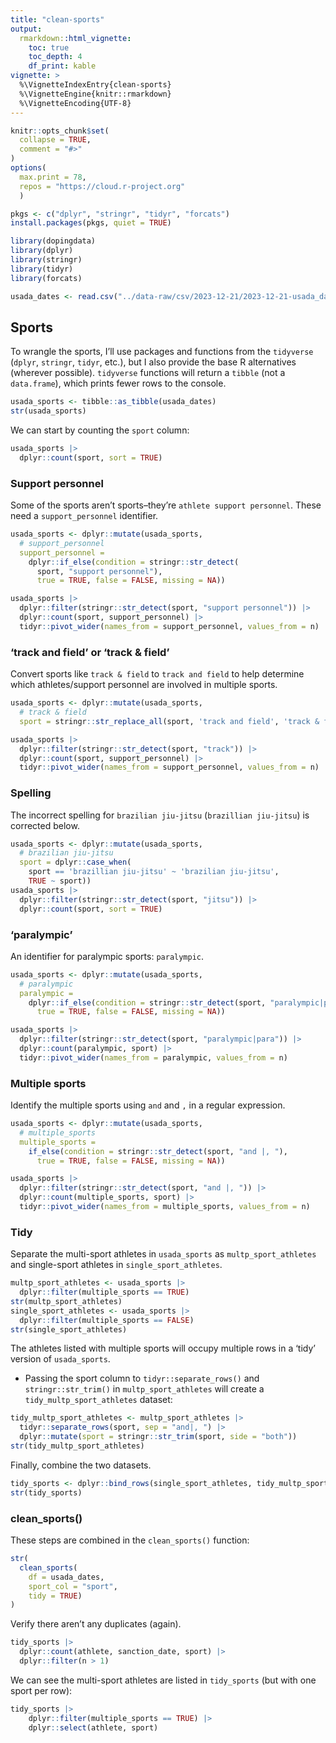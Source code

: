 ```yaml
---
title: "clean-sports"
output: 
  rmarkdown::html_vignette:
    toc: true
    toc_depth: 4
    df_print: kable
vignette: >
  %\VignetteIndexEntry{clean-sports}
  %\VignetteEngine{knitr::rmarkdown}
  %\VignetteEncoding{UTF-8}
---
```


```r
knitr::opts_chunk$set(
  collapse = TRUE,
  comment = "#>"
)
options(
  max.print = 78,
  repos = "https://cloud.r-project.org"
  )
```

```r
pkgs <- c("dplyr", "stringr", "tidyr", "forcats")
install.packages(pkgs, quiet = TRUE)
```


```r
library(dopingdata)
library(dplyr)
library(stringr)
library(tidyr)
library(forcats)
```

```r
usada_dates <- read.csv("../data-raw/csv/2023-12-21/2023-12-21-usada_dates.csv")
```

## Sports 

To wrangle the sports, I'll use packages and functions from the `tidyverse` (`dplyr`, `stringr`, `tidyr`, etc.), but I also provide the base R alternatives (wherever possible). `tidyverse` functions will return a `tibble` (not a `data.frame`), which prints fewer rows to the console. 

```r
usada_sports <- tibble::as_tibble(usada_dates)
str(usada_sports)
```

We can start by counting the `sport` column:

```r
usada_sports |> 
  dplyr::count(sport, sort = TRUE)
```

### Support personnel

Some of the sports aren't sports--they're `athlete support personnel`. These need a  `support_personnel` identifier.

```r
usada_sports <- dplyr::mutate(usada_sports, 
  # support_personnel
  support_personnel = 
    dplyr::if_else(condition = stringr::str_detect(
      sport, "support personnel"), 
      true = TRUE, false = FALSE, missing = NA)) 

usada_sports |> 
  dplyr::filter(stringr::str_detect(sport, "support personnel")) |> 
  dplyr::count(sport, support_personnel) |> 
  tidyr::pivot_wider(names_from = support_personnel, values_from = n)
```

### 'track and field' or 'track & field'

Convert sports like `track & field` to `track and field` to help determine which athletes/support personnel are involved in multiple sports.

```r
usada_sports <- dplyr::mutate(usada_sports,
  # track & field
  sport = stringr::str_replace_all(sport, 'track and field', 'track & field'))

usada_sports |> 
  dplyr::filter(stringr::str_detect(sport, "track")) |> 
  dplyr::count(sport, support_personnel) |> 
  tidyr::pivot_wider(names_from = support_personnel, values_from = n)
```


### Spelling 

The incorrect spelling for `brazilian jiu-jitsu` (`brazillian jiu-jitsu`) is corrected below.

```r
usada_sports <- dplyr::mutate(usada_sports, 
  # brazilian jiu-jitsu
  sport = dplyr::case_when(
    sport == 'brazillian jiu-jitsu' ~ 'brazilian jiu-jitsu',
    TRUE ~ sport)) 
usada_sports |> 
  dplyr::filter(stringr::str_detect(sport, "jitsu")) |> 
  dplyr::count(sport, sort = TRUE)
```


### 'paralympic'

An identifier for paralympic sports: `paralympic`. 

```r
usada_sports <- dplyr::mutate(usada_sports, 
  # paralympic
  paralympic = 
    dplyr::if_else(condition = stringr::str_detect(sport, "paralympic|para"), 
      true = TRUE, false = FALSE, missing = NA)) 

usada_sports |> 
  dplyr::filter(stringr::str_detect(sport, "paralympic|para")) |> 
  dplyr::count(paralympic, sport) |> 
  tidyr::pivot_wider(names_from = paralympic, values_from = n)
```

### Multiple sports

Identify the multiple sports using `and` and `, ` in a regular expression. 

```r
usada_sports <- dplyr::mutate(usada_sports, 
  # multiple_sports
  multiple_sports = 
    if_else(condition = stringr::str_detect(sport, "and |, "), 
      true = TRUE, false = FALSE, missing = NA))

usada_sports |> 
  dplyr::filter(stringr::str_detect(sport, "and |, ")) |> 
  dplyr::count(multiple_sports, sport) |> 
  tidyr::pivot_wider(names_from = multiple_sports, values_from = n)
```

### Tidy

Separate the multi-sport athletes in `usada_sports` as `multp_sport_athletes` and single-sport athletes in `single_sport_athletes`.

```r
multp_sport_athletes <- usada_sports |> 
  dplyr::filter(multiple_sports == TRUE)
str(multp_sport_athletes)
single_sport_athletes <- usada_sports |> 
  dplyr::filter(multiple_sports == FALSE)
str(single_sport_athletes)
```


The athletes listed with multiple sports will occupy multiple rows in a 'tidy' version of `usada_sports`. 

  -   Passing the sport column to `tidyr::separate_rows()` and `stringr::str_trim()` in  `multp_sport_athletes` will create a `tidy_multp_sport_athletes` dataset:

```r
tidy_multp_sport_athletes <- multp_sport_athletes |> 
  tidyr::separate_rows(sport, sep = "and|, ") |> 
  dplyr::mutate(sport = stringr::str_trim(sport, side = "both"))
str(tidy_multp_sport_athletes)
```

Finally, combine the two datasets.

```r
tidy_sports <- dplyr::bind_rows(single_sport_athletes, tidy_multp_sport_athletes)
str(tidy_sports)
```

### **clean_sports()**

These steps are combined in the `clean_sports()` function: 

```r
str(
  clean_sports(
    df = usada_dates, 
    sport_col = "sport", 
    tidy = TRUE)
)
```

Verify there aren't any duplicates (again). 

```r
tidy_sports |> 
  dplyr::count(athlete, sanction_date, sport) |> 
  dplyr::filter(n > 1)
```

We can see the multi-sport athletes are listed in `tidy_sports` (but with one sport per row):

```r
tidy_sports |> 
    dplyr::filter(multiple_sports == TRUE) |> 
    dplyr::select(athlete, sport)
```




